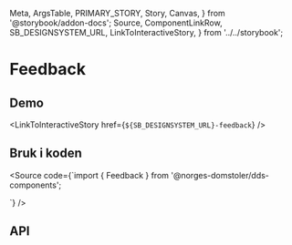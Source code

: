   Meta,
  ArgsTable,
  PRIMARY_STORY,
  Story,
  Canvas,
} from '@storybook/addon-docs';
  Source,
  ComponentLinkRow,
  SB_DESIGNSYSTEM_URL,
  LinkToInteractiveStory,
} from '../../storybook';

<Meta title="Design system/Feedback/API" component={Feedback} />

# Feedback

<ComponentLinkRow
  docsHref="https://design.domstol.no/987b33f71/p/8048eb-textinput/b/800765"
  figmaHref="https://www.figma.com/file/ewqSDmkgqDQ5PyOsRp4V5b/?node-id=155%3A38"
  githubHref="https://github.com/domstolene/designsystem/tree/master/components/src/components/TextInput"
/>

## Demo

<Canvas>
  <Story id="design-system-feedback--default" />
</Canvas>

<LinkToInteractiveStory href={`${SB_DESIGNSYSTEM_URL}-feedback`} />

## Bruk i koden

<Source code={`import { Feedback } from '@norges-domstoler/dds-components';

<Feedback ratingLabel="Hvordan opplevdes innsendingen?" />
`} />

## API

<ArgsTable story={PRIMARY_STORY} />
